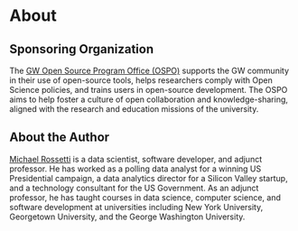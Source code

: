 # About

## Sponsoring Organization

The [GW Open Source Program Office (OSPO)](http://ospo.gwu.edu/) supports the GW community in their use of open-source tools, helps researchers comply with Open Science policies, and trains users in open-source development. The OSPO aims to help foster a culture of open collaboration and knowledge-sharing, aligned with the research and education missions of the university.

## About the Author

[Michael Rossetti](https://michael-rossetti.org/) is a data scientist, software developer, and adjunct professor. He has worked as a polling data analyst for a winning US Presidential campaign, a data analytics director for a Silicon Valley startup, and a technology consultant for the US Government. As an adjunct professor, he has taught courses in data science, computer science, and software development at universities including New York University, Georgetown University, and the George Washington University.
